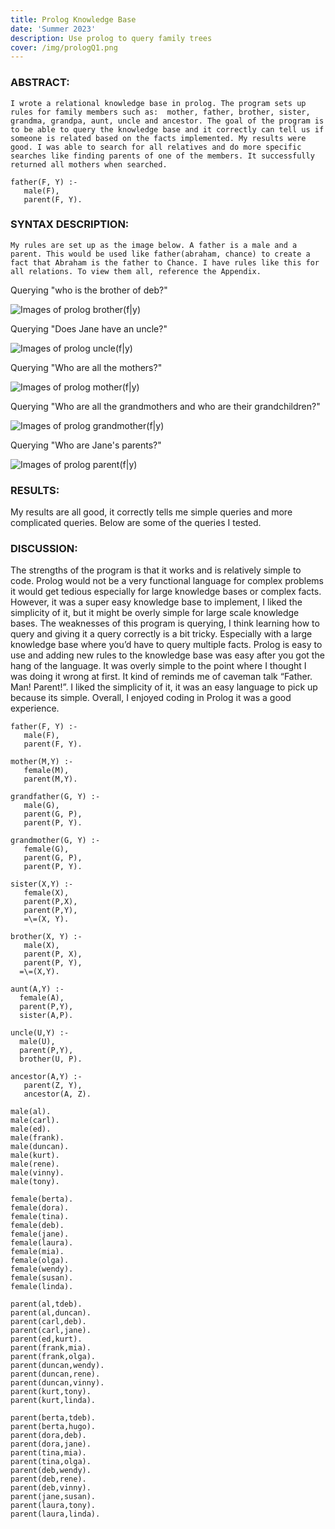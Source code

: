 ```yaml
---
title: Prolog Knowledge Base
date: 'Summer 2023'
description: Use prolog to query family trees
cover: /img/prologQ1.png
---
```



### ABSTRACT: 
	I wrote a relational knowledge base in prolog. The program sets up rules for family members such as:  mother, father, brother, sister, grandma, grandpa, aunt, uncle and ancestor. The goal of the program is to be able to query the knowledge base and it correctly can tell us if someone is related based on the facts implemented. My results were good. I was able to search for all relatives and do more specific searches like finding parents of one of the members. It successfully returned all mothers when searched. 
```
father(F, Y) :-
   male(F),
   parent(F, Y).
```

### SYNTAX DESCRIPTION: 
	My rules are set up as the image below. A father is a male and a parent. This would be used like father(abraham, chance) to create a fact that Abraham is the father to Chance. I have rules like this for all relations. To view them all, reference the Appendix. 

Querying "who is the brother of deb?"

![Images of prolog brother(f|y)](/img/prologQ2.png)

Querying "Does Jane have an uncle?"

![Images of prolog uncle(f|y)](/img/prologQ3.png)

Querying "Who are all the mothers?"

![Images of prolog mother(f|y)](/img/prologQ4.png)

Querying "Who are all the grandmothers and who are their grandchildren?"

![Images of prolog grandmother(f|y)](/img/prologQ5.png)

Querying "Who are Jane's parents?"

![Images of prolog parent(f|y)](/img/prologQ6.png)

### RESULTS:
My results are all good, it correctly tells me simple queries and more complicated queries. Below are some of the queries I tested. 

### DISCUSSION: 
The strengths of the program is that it works and is relatively simple to code. Prolog would not be a very functional language for complex problems it would get tedious especially for large knowledge bases or complex facts. However, it was a super easy knowledge base to implement, I liked the simplicity of it, but it might be overly simple for large scale knowledge bases.  The weaknesses of this program is querying, I think learning how to query and giving it a query correctly is a bit tricky. Especially with a large knowledge base where you’d have to query multiple facts. 
Prolog is easy to use and adding new rules to the knowledge base was easy after you got the hang of the language. It was overly simple to the point where I thought I was doing it wrong at first. It kind of reminds me of caveman talk “Father. Man! Parent!”. I liked the simplicity of it, it was an easy language to pick up because its simple. Overall,  I enjoyed coding in Prolog it was a good experience. 


```
father(F, Y) :-
   male(F),
   parent(F, Y).

mother(M,Y) :-
   female(M),
   parent(M,Y).

grandfather(G, Y) :- 
   male(G),
   parent(G, P),
   parent(P, Y).
   
grandmother(G, Y) :-
   female(G),
   parent(G, P),
   parent(P, Y).

sister(X,Y) :-
   female(X),
   parent(P,X),
   parent(P,Y),
   =\=(X, Y).

brother(X, Y) :-
   male(X), 
   parent(P, X),
   parent(P, Y),
  =\=(X,Y).

aunt(A,Y) :-
  female(A),
  parent(P,Y),
  sister(A,P).

uncle(U,Y) :-
  male(U),
  parent(P,Y), 
  brother(U, P).

ancestor(A,Y) :- 
   parent(Z, Y),
   ancestor(A, Z).

```


```
male(al).      
male(carl).    
male(ed).      
male(frank).   
male(duncan).
male(kurt).     
male(rene).    
male(vinny).    
male(tony).

female(berta).  
female(dora).  
female(tina).  
female(deb).   
female(jane).
female(laura).  
female(mia).   
female(olga).  
female(wendy).  
female(susan).
female(linda).

parent(al,tdeb).   
parent(al,duncan).   
parent(carl,deb).   
parent(carl,jane).
parent(ed,kurt).    
parent(frank,mia).  
parent(frank,olga). 
parent(duncan,wendy).
parent(duncan,rene).  
parent(duncan,vinny).  
parent(kurt,tony).  
parent(kurt,linda).    

parent(berta,tdeb). 
parent(berta,hugo). 
parent(dora,deb).   
parent(dora,jane).
parent(tina,mia).   
parent(tina,olga).  
parent(deb,wendy).   
parent(deb,rene).
parent(deb,vinny).   
parent(jane,susan). 
parent(laura,tony). 
parent(laura,linda).
```
